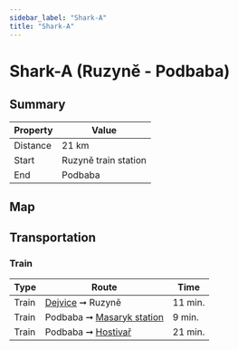 ```yaml
---
sidebar_label: "Shark-A"
title: "Shark-A"
---
```


# Shark-A (Ruzyně - Podbaba)

## Summary

| Property | Value |
| --- | --- |
| Distance | 21 km |
| Start | Ruzyně train station |
| End | Podbaba |

## Map

<MapyCzEmbeddedPath id="bepopeseno"></MapyCzEmbeddedPath>

## Transportation

### Train

| Type | Route | Time |
| --- | --- | --- |
| Train | [Dejvice](https://idos.idnes.cz/vlakyautobusymhdvse/spojeni/vysledky/?f=Praha-Dejvice&fc=100003&t=Praha-Ruzyn%C4%9B&tc=100003&direct=true&af=true&trt=150,151,152,153&fcs=3 "See timetable") ➞ Ruzyně | 11 min. |
| Train | Podbaba ➞ [Masaryk station](https://idos.idnes.cz/vlakyautobusymhdvse/spojeni/vysledky/?f=Praha-Podbaba&fc=100003&t=Praha%20Masarykovo%20n.&tc=100003&direct=true&af=true&trt=150,151,152,153&fcs=3 "See timetable") | 9 min. |
| Train | Podbaba ➞ [Hostivař](https://idos.idnes.cz/vlakyautobusymhdvse/spojeni/vysledky/?f=Praha-Podbaba&fc=100003&t=Praha-Hostiva%C5%99&tc=100003&direct=true&af=true&trt=150,151,152,153&fcs=3 "See timetable")  | 21 min. |
